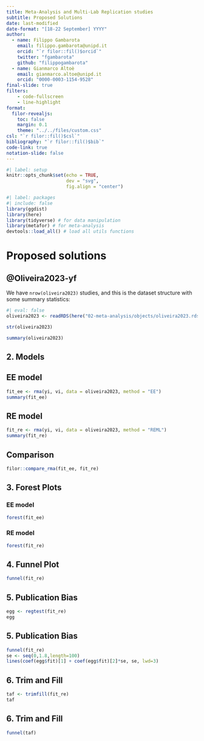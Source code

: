 ```yaml
---
title: Meta-Analysis and Multi-Lab Replication studies
subtitle: Proposed Solutions
date: last-modified
date-format: "[18-22 September] YYYY"
author: 
  - name: Filippo Gambarota
    email: filippo.gambarota@unipd.it
    orcid: "`r filor::fil()$orcid`"
    twitter: "fgambarota"
    github: "filippogambarota"
  - name: Gianmarco Altoè
    email: gianmarco.altoe@unipd.it
    orcid: "0000-0003-1154-9528"
final-slide: true
filters: 
    - code-fullscreen
    - line-highlight
format:
  filor-revealjs:
    toc: false
    margin: 0.1
    theme: "../../files/custom.css"
csl: "`r filor::fil()$csl`"
bibliography: "`r filor::fil()$bib`"
code-link: true
notation-slide: false
---
```


```r
#| label: setup
knitr::opts_chunk$set(echo = TRUE,
                      dev = "svg",
                      fig.align = "center")
```

```r
#| label: packages
#| include: false
library(ggdist)
library(here)
library(tidyverse) # for data manipulation
library(metafor) # for meta-analysis
devtools::load_all() # load all utils functions
```

# Proposed solutions {.section}

## @Oliveira2023-yf

We have `nrow(oliveira2023)` studies, and this is the dataset structure with some summary statistics:

```r
#| eval: false
oliveira2023 <- readRDS(here("02-meta-analysis/objects/oliveira2023.rds"))

str(oliveira2023)

summary(oliveira2023)
```

## 2. Models

::: {.panel-tabset}

## EE model

```r
fit_ee <- rma(yi, vi, data = oliveira2023, method = "EE")
summary(fit_ee)
```

## RE model

```r
fit_re <- rma(yi, vi, data = oliveira2023, method = "REML")
summary(fit_re)
```

## Comparison

```r
filor::compare_rma(fit_ee, fit_re)
```

:::

## 3. Forest Plots

::: {.panel-tabset}

### EE model

```r
forest(fit_ee)
```

### RE model

```r
forest(fit_re)
```

:::

## 4. Funnel Plot

```r
funnel(fit_re)
```

## 5. Publication Bias

```r
egg <- regtest(fit_re)
egg
```

## 5. Publication Bias

```r
funnel(fit_re)
se <- seq(0,1.8,length=100)
lines(coef(egg$fit)[1] + coef(egg$fit)[2]*se, se, lwd=3)
```

## 6. Trim and Fill

```r
taf <- trimfill(fit_re)
taf
```

## 6. Trim and Fill

```r
funnel(taf)
```